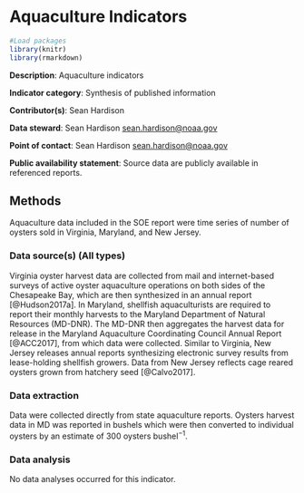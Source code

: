 # Aquaculture Indicators

```r

#Load packages
library(knitr)
library(rmarkdown)

```
**Description**: Aquaculture indicators

**Indicator category**: Synthesis of published information

**Contributor(s)**: Sean Hardison
  
**Data steward**: Sean Hardison <sean.hardison@noaa.gov>
  
**Point of contact**: Sean Hardison <sean.hardison@noaa.gov>
  
**Public availability statement**: Source data are publicly available in referenced reports.


## Methods
Aquaculture data included in the SOE report were time series of number of oysters sold in Virginia, Maryland, and New Jersey. 


### Data source(s) (All types)
Virginia oyster harvest data are collected from mail and internet-based surveys of active oyster aquaculture operations on both sides of the Chesapeake Bay, which are then synthesized in an annual report [@Hudson2017a]. In Maryland, shellfish aquaculturists are required to report their monthly harvests to the Maryland Department of Natural Resources (MD-DNR). The MD-DNR then aggregates the harvest data for release in the Maryland Aquaculture Coordinating Council Annual Report [@ACC2017], from which data were collected. Similar to Virginia, New Jersey releases annual reports synthesizing electronic survey results from lease-holding shellfish growers. Data from New Jersey reflects cage reared oysters grown from hatchery seed [@Calvo2017]. 


### Data extraction 
Data were collected directly from state aquaculture reports. Oysters harvest data in MD was reported in bushels which were then converted to individual oysters by an estimate of 300 oysters bushel$^{-1}$.

### Data analysis
No data analyses occurred for this indicator.






